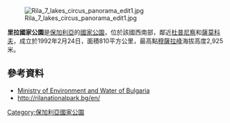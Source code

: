 [[Image:Rila_7_lakes_circus_panorama_edit1.jpg|right]]

{{coord|42|10|45|N|23|35|07|E|display=title}}

'''里拉國家公園'''是[[保加利亞|保加利亞]]的[[國家公園|國家公園]]，位於該國西南部，鄰近[[杜普尼察|杜普尼察]]和[[薩莫科夫|薩莫科夫]]，成立於1992年2月24日，面積810平方公里，最高點[[穆薩拉峰|穆薩拉峰]]海拔高度2,925米。

==參考資料==
* [http://www.moew.government.bg/?&lang=en Ministry of Environment and Water of Bulgaria] {{Wayback|url=http://www.moew.government.bg/?&lang=en |date=20000816203540 }}
* http://rilanationalpark.bg/en/ {{Wayback|url=http://rilanationalpark.bg/en/ |date=20201101194115 }}

{{Bulgaria-stub}}
[[Category:保加利亞國家公園|Category:保加利亞國家公園]]
